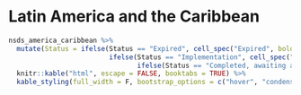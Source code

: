 # **Latin America and the Caribbean**

```r
nsds_america_caribbean %>% 
  mutate(Status = ifelse(Status == "Expired", cell_spec("Expired", bold = T, color = "white", background = "FireBrick"), 
                         ifelse(Status == "Implementation", cell_spec("Implementation", bold = T, color = "white", background = "SeaGreen"),
                                ifelse(Status == "Completed, awaiting adoption", cell_spec("Completed, awaiting adoption", bold = T, color = "white", background = "DarkMagenta"), Status)))) %>%
  knitr::kable("html", escape = FALSE, booktabs = TRUE) %>% 
  kable_styling(full_width = F, bootstrap_options = c("hover", "condensed")) 
``` 